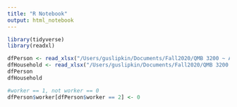 ```yaml
---
title: "R Notebook"
output: html_notebook
---
```


```r
library(tidyverse)
library(readxl)
```

```r
dfPerson <- read_xlsx("/Users/guslipkin/Documents/Fall2020/QMB 3200 ~ Advanced Quantitative Methods/Final Project/persontrips.xlsx")
dfHousehold <- read_xlsx("/Users/guslipkin/Documents/Fall2020/QMB 3200 ~ Advanced Quantitative Methods/Final Project/Hhldtrips.xlsx")
dfPerson
dfHousehold
```

```r
#worker == 1, not worker == 0
dfPerson$worker[dfPerson$worker == 2] <- 0
```

